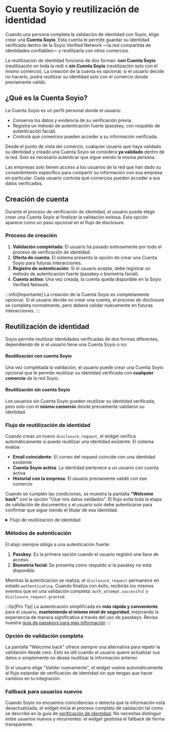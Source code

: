 
# Cuenta Soyio y reutilización de identidad

Cuando una persona completa la validación de identidad con Soyio, elige crear una **Cuenta Soyio**. Esta cuenta le permite guardar su identidad verificada dentro de la Soyio Verified Network —la red compartida de identidades confiables— y reutilizarla con otros comercios.

La reutilización de identidad funciona de dos formas: **con Cuenta Soyio** (reutilización en toda la red) o **sin Cuenta Soyio** (reutilización solo con el mismo comercio). La creación de la cuenta es opcional; si el usuario decide no hacerlo, podrá reutilizar su identidad solo con el comercio donde previamente validó.

## ¿Qué es la Cuenta Soyio?

La Cuenta Soyio es un perfil personal donde el usuario:

- Conserva los datos y evidencia de su verificación previa.
- Registra un método de autenticación fuerte (passkey, con respaldo de autenticación facial).
- Controla qué comercios pueden acceder a su información verificada.

Desde el punto de vista del comercio, cualquier usuario que haya validado su identidad y creado una Cuenta Soyio se considera **ya validado** dentro de la red. Solo es necesario autenticar que sigue siendo la misma persona.

Las empresas solo tienen acceso a los usuarios de la red que han dado su consentimiento específico para compartir su información con esa empresa en particular. Cada usuario controla qué comercios pueden acceder a sus datos verificados.

## Creación de cuenta

Durante el proceso de verificación de identidad, el usuario puede elegir crear una Cuenta Soyio al finalizar la validación exitosa. Esta opción aparece como un paso opcional en el flujo de disclosure.

### Proceso de creación

1. **Validación completada**: El usuario ha pasado exitosamente por todo el proceso de verificación de identidad.
2. **Oferta de cuenta**: El sistema presenta la opción de crear una Cuenta Soyio para futuras interacciones.
3. **Registro de autenticación**: Si el usuario acepta, debe registrar un método de autenticación fuerte (passkey o biometría facial).
4. **Cuenta activa**: Una vez creada, la cuenta queda disponible en la Soyio Verified Network.

:::info[Importante]
La creación de la Cuenta Soyio es completamente opcional. Si el usuario decide no crear una cuenta, el proceso de disclosure se completa normalmente, pero deberá validar nuevamente en futuras interacciones.
:::

## Reutilización de identidad

Soyio permite reutilizar identidades verificadas de dos formas diferentes, dependiendo de si el usuario tiene una Cuenta Soyio o no:

#### Reutilización con cuenta Soyio
Una vez completada la validación, el usuario puede crear una Cuenta Soyio opcional que le permite reutilizar su identidad verificada con **cualquier comercio** de la red Soyio.

#### Reutilización sin cuenta Soyio
Los usuarios sin Cuenta Soyio pueden reutilizar su identidad verificada, pero solo con el **mismo comercio** donde previamente validaron su identidad.

### Flujo de reutilización de identidad

Cuando creas un nuevo `disclosure_request`, el widget verifica automáticamente si puede reutilizar una identidad existente. El sistema evalúa:

- **Email coincidente**: El correo del request coincide con una identidad existente
- **Cuenta Soyio activa**: La identidad pertenece a un usuario con cuenta activa
- **Historial con la empresa**: El usuario previamente validó con ese comercio

Cuando se cumplen las condiciones, se muestra la pantalla **"Welcome back"** con la opción "Usar mis datos validados". El flujo evita toda la etapa de validación de documentos y el usuario solo debe autenticarse para confirmar que sigue siendo el titular de esa identidad.

<details>
  <summary>Flujo de reutilización de identidad</summary>
  <Mermaid value={`
  graph TD
      A[Nuevo disclosure_request] --> B{Correo coincide con identidad previamente verificada}
      B -- No --> G[Iniciar flujo completo de validación]
      B -- Sí --> C{Cuenta Soyio activa}
      C -- Sí --> E[Muestra pantalla Welcome back]
      C -- No --> D{Historial con la empresa}
      D -- Sí --> E
      D -- No --> G
      E --> F{Usuario elige reutilizar datos}
      F -- Sí --> H[Desencadena autenticación fuerte<br/>passkey o biometría]
      H --> I[Eventos auth_attempt.successful<br/>y disclosure_request.granted]
      F -- No --> G
  `} style={{maxHeight: '500px'}} />
</details>


### Métodos de autenticación

El atajo siempre obliga a una autenticación fuerte:

1. **Passkey**: Es la primera opción cuando el usuario registró una llave de acceso.
2. **Biometría facial**: Se presenta como respaldo si la passkey no está disponible.

Mientras la autenticación se realiza, el `disclosure_request` permanece en estado `authenticating`. Cuando finaliza con éxito, recibirás los mismos eventos que en una validación completa: `auth_attempt.successful` y `disclosure_request.granted`.

:::tip[Pro Tip]
La autenticación simplificada es **más rápida y conveniente** para el usuario, **manteniendo el mismo nivel de seguridad**, mejorando la experiencia de manera significativa a través del uso de passkeys. Revisa nuestra [guía de passkeys para más información](../../user-guide/passkeys)
:::

### Opción de validación completa

La pantalla "Welcome back" ofrece siempre una alternativa para repetir la validación desde cero. Esto es útil cuando el usuario quiere actualizar sus datos o simplemente no desea reutilizar la información anterior.

Si el usuario elige "Validar nuevamente", el widget vuelve automáticamente al flujo estándar de verificación de identidad sin que tengas que hacer cambios en tu integración.

### Fallback para usuarios nuevos

Cuando Soyio no encuentra coincidencias o detecta que la información está desactualizada, el widget inicia el proceso completo de validación tal como se describe en la guía de [verificación de identidad](./validate-identity.mdx). No necesitas distinguir entre usuarios nuevos y recurrentes: el widget gestiona el fallback de forma transparente.
